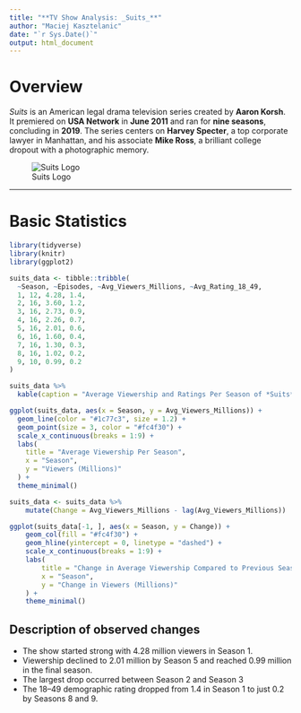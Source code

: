 ```yaml
---
title: "**TV Show Analysis: _Suits_**"
author: "Maciej Kasztelanic"
date: "`r Sys.Date()`"
output: html_document
---
```


# **Overview**

_Suits_ is an American legal drama television series created by **Aaron Korsh**. It premiered on **USA Network** in **June 2011** and ran for **nine seasons**, concluding in **2019**. The series centers on **Harvey Specter**, a top corporate lawyer in Manhattan, and his associate **Mike Ross**, a brilliant college dropout with a photographic memory.

![Suits Logo](utils/suits_img.jpg)

---
# **Basic Statistics**

```r
library(tidyverse)
library(knitr)
library(ggplot2)
```

```r
suits_data <- tibble::tribble(
  ~Season, ~Episodes, ~Avg_Viewers_Millions, ~Avg_Rating_18_49,
  1, 12, 4.28, 1.4,
  2, 16, 3.60, 1.2,
  3, 16, 2.73, 0.9,
  4, 16, 2.26, 0.7,
  5, 16, 2.01, 0.6,
  6, 16, 1.60, 0.4,
  7, 16, 1.30, 0.3,
  8, 16, 1.02, 0.2,
  9, 10, 0.99, 0.2
)
```

```r
suits_data %>%
  kable(caption = "Average Viewership and Ratings Per Season of *Suits*", digits = 2)
```

```r
ggplot(suits_data, aes(x = Season, y = Avg_Viewers_Millions)) +
  geom_line(color = "#1c77c3", size = 1.2) +
  geom_point(size = 3, color = "#fc4f30") +
  scale_x_continuous(breaks = 1:9) +
  labs(
    title = "Average Viewership Per Season",
    x = "Season",
    y = "Viewers (Millions)"
  ) +
  theme_minimal()
```

```r
suits_data <- suits_data %>%
    mutate(Change = Avg_Viewers_Millions - lag(Avg_Viewers_Millions))

ggplot(suits_data[-1, ], aes(x = Season, y = Change)) +
    geom_col(fill = "#fc4f30") +
    geom_hline(yintercept = 0, linetype = "dashed") +
    scale_x_continuous(breaks = 1:9) +
    labs(
        title = "Change in Average Viewership Compared to Previous Season",
        x = "Season",
        y = "Change in Viewers (Millions)"
    ) +
    theme_minimal()
```

## Description of observed changes
- The show started strong with 4.28 million viewers in Season 1.
- Viewership declined to 2.01 million by Season 5 and reached 0.99 million in the final season.
- The largest drop occurred between Season 2 and Season 3
- The 18–49 demographic rating dropped from 1.4 in Season 1 to just 0.2 by Seasons 8 and 9.

